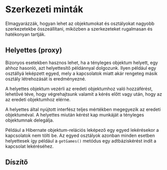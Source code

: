 # Szerkezeti minták

Elmagyarázzák, hogyan lehet az objektumokat és
osztályokat nagyobb szerkezetekbe összeállítani, miközben
a szerkezeteket rugalmasan és hatékonyan tartják.

## Helyettes (proxy)

Bizonyos esetekben hasznos lehet, ha a tényleges objektum helyett, egy ahhoz hasonló, azt helyettesítő példánnyal
dolgozunk. Ilyen például egy osztállyá leképzett egyed, mely a kapcsolatok miatt akár rengeteg másik osztály
létrehozását is eredményezné.

A helyettes objektum vezérli az eredeti objektumhoz való hozzáférést,
lehetővé téve, hogy végrehajtsunk valamit a kérés előtt vagy
után, hogy az az eredeti objektumhoz elérne.

A helyettes által nyújtott interfész teljes mértékben megegyezik az eredeti objektuméval. A helyettes miután kérést kap
munkáját a tényleges objektumnak delegálja.

Például a Hibernate objektum-relációs leképező egy egyed lekérésekor a kapcsolatok nem tölti be. Az egyed osztályok
azonban minden esetben helyettesek így például a `getGames()` metódus egy adtbáziskérést indít a kapcsolat lekéréséhez.

## Díszítő
